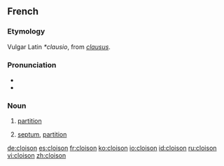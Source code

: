 ==French==

===Etymology===
Vulgar Latin ''*clausio'', from {{etyl|la|fr}} ''[[clausus]]''.

===Pronunciation===
* {{IPA|/klwazɔ̃/|lang=fr}}
* {{audio|Fr-cloison.ogg|Audio}}

===Noun===
{{fr-noun|f}}

# [[partition]]
# {{context|anatomy|botany|lang=fr}} [[septum]], [[partition]]

[[de:cloison]]
[[es:cloison]]
[[fr:cloison]]
[[ko:cloison]]
[[io:cloison]]
[[id:cloison]]
[[ru:cloison]]
[[vi:cloison]]
[[zh:cloison]]